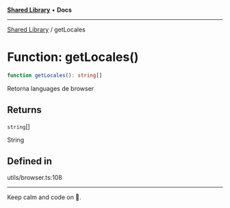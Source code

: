 
<Meta title="Libs/Shared/functions/getLocales" />



[**Shared Library**](/?path=/docs/libs-shared-overview--page) • **Docs**

***

[Shared Library](/?path=/docs/libs-shared-overview--page) / getLocales

# Function: getLocales()

```ts
function getLocales(): string[]
```

Retorna languages de browser

## Returns

`string`[]

String

## Defined in

utils/browser.ts:108


***

Keep calm and code on 🤘.